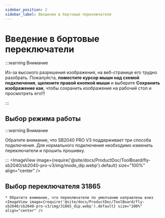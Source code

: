 ```yaml
---
sidebar_position: 2
sidebar_label: Введение в бортовые переключатели
---
```




# Введение в бортовые переключатели

:::warning Внимание

Из-за высокого разрешения изображения, на веб-странице его трудно разобрать. Пожалуйста, **поместите курсор мыши над схемой подключения**, **щелкните правой кнопкой мыши** и выберите **Сохранить изображение как**, чтобы сохранить изображение на рабочий стол и просмотреть его!!!

:::

## Выбор режима работы

:::warning Внимание

Обратите внимание, что SB2040 PRO V3 поддерживает три способа подключения. Для нормального подключения необходимо изменить переключатели и прошить прошивку.

:::
    <ImageView image={require('@site/docs/ProductDoc/ToolBoard/fly-sb2040/sb2040-pro-v3/img/mode_dip.webp').default} size="100%" align="center" />

## Выбор переключателя 31865

    * Обратите внимание, что переключатели по умолчанию направлены вниз
    <ImageView image={require('@site/docs/ProductDoc/ToolBoard/fly-sb2040/sb2040-pro-v3/img/31865_dip.webp').default} size="100%" align="center" />